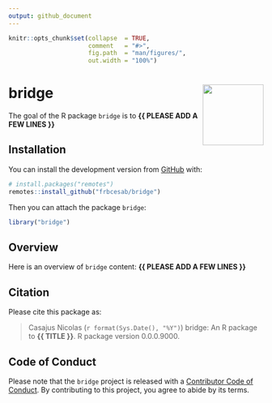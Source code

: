 ```yaml
---
output: github_document
---
```


<!-- README.md is generated from README.Rmd. Please edit that file -->


```r
knitr::opts_chunk$set(collapse  = TRUE,
                      comment   = "#>",
                      fig.path  = "man/figures/",
                      out.width = "100%")
```



bridge <img src="man/figures/package-sticker.png" align="right" style="float:right; height:120px;"/>
=========================================================

<!-- badges: start -->
<!-- badges: end -->


The goal of the R package `bridge` is to **{{ PLEASE ADD A FEW LINES }}**



## Installation

You can install the development version from [GitHub](https://github.com/) with:

```r
# install.packages("remotes")
remotes::install_github("frbcesab/bridge")
```

Then you can attach the package `bridge`:

```r
library("bridge")
```



## Overview

Here is an overview of `bridge` content: **{{ PLEASE ADD A FEW LINES }}**



## Citation

Please cite this package as: 

> Casajus Nicolas (`r format(Sys.Date(), "%Y")`) bridge: An R 
package to **{{ TITLE }}**. R package version 0.0.0.9000.



## Code of Conduct

Please note that the `bridge` project is released with a 
[Contributor Code of Conduct](https://contributor-covenant.org/version/2/0/CODE_OF_CONDUCT.html). 
By contributing to this project, you agree to abide by its terms.
